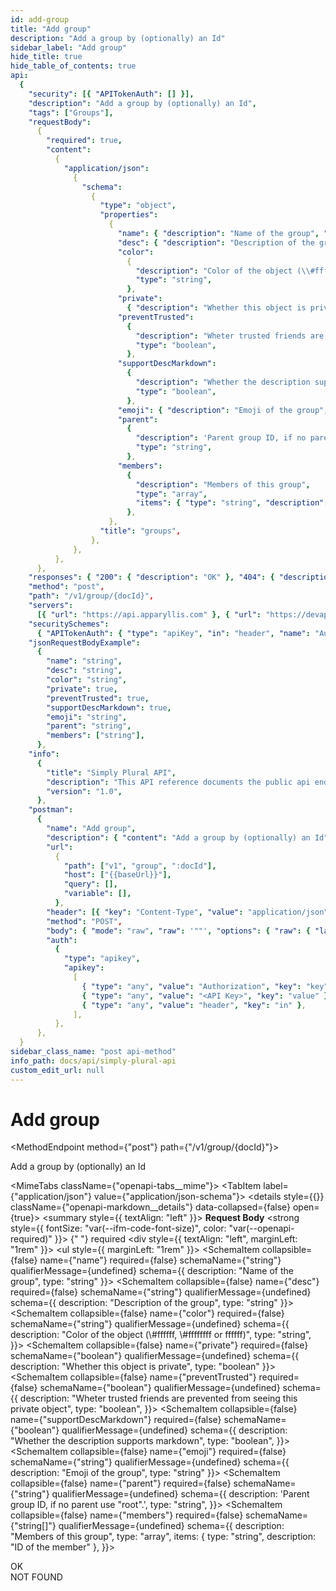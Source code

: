 ```yaml
---
id: add-group
title: "Add group"
description: "Add a group by (optionally) an Id"
sidebar_label: "Add group"
hide_title: true
hide_table_of_contents: true
api:
  {
    "security": [{ "APITokenAuth": [] }],
    "description": "Add a group by (optionally) an Id",
    "tags": ["Groups"],
    "requestBody":
      {
        "required": true,
        "content":
          {
            "application/json":
              {
                "schema":
                  {
                    "type": "object",
                    "properties":
                      {
                        "name": { "description": "Name of the group", "type": "string" },
                        "desc": { "description": "Description of the group", "type": "string" },
                        "color":
                          {
                            "description": "Color of the object (\\#ffffff, \\#ffffffff or ffffff)",
                            "type": "string",
                          },
                        "private":
                          { "description": "Whether this object is private", "type": "boolean" },
                        "preventTrusted":
                          {
                            "description": "Wheter trusted friends are prevented from seeing this private object",
                            "type": "boolean",
                          },
                        "supportDescMarkdown":
                          {
                            "description": "Whether the description supports markdown",
                            "type": "boolean",
                          },
                        "emoji": { "description": "Emoji of the group", "type": "string" },
                        "parent":
                          {
                            "description": 'Parent group ID, if no parent use "root".',
                            "type": "string",
                          },
                        "members":
                          {
                            "description": "Members of this group",
                            "type": "array",
                            "items": { "type": "string", "description": "ID of the member" },
                          },
                      },
                    "title": "groups",
                  },
              },
          },
      },
    "responses": { "200": { "description": "OK" }, "404": { "description": "NOT FOUND" } },
    "method": "post",
    "path": "/v1/group/{docId}",
    "servers":
      [{ "url": "https://api.apparyllis.com" }, { "url": "https://devapi.apparyllis.com" }],
    "securitySchemes":
      { "APITokenAuth": { "type": "apiKey", "in": "header", "name": "Authorization" } },
    "jsonRequestBodyExample":
      {
        "name": "string",
        "desc": "string",
        "color": "string",
        "private": true,
        "preventTrusted": true,
        "supportDescMarkdown": true,
        "emoji": "string",
        "parent": "string",
        "members": ["string"],
      },
    "info":
      {
        "title": "Simply Plural API",
        "description": "This API reference documents the public api endpoints. You can see a list of all public endpoints here https://github.com/ApparyllisOrg/SimplyPluralApi/blob/main/src/api/v1/routes.ts",
        "version": "1.0",
      },
    "postman":
      {
        "name": "Add group",
        "description": { "content": "Add a group by (optionally) an Id", "type": "text/plain" },
        "url":
          {
            "path": ["v1", "group", ":docId"],
            "host": ["{{baseUrl}}"],
            "query": [],
            "variable": [],
          },
        "header": [{ "key": "Content-Type", "value": "application/json" }],
        "method": "POST",
        "body": { "mode": "raw", "raw": '""', "options": { "raw": { "language": "json" } } },
        "auth":
          {
            "type": "apikey",
            "apikey":
              [
                { "type": "any", "value": "Authorization", "key": "key" },
                { "type": "any", "value": "<API Key>", "key": "value" },
                { "type": "any", "value": "header", "key": "in" },
              ],
          },
      },
  }
sidebar_class_name: "post api-method"
info_path: docs/api/simply-plural-api
custom_edit_url: null
---
```



<h1 className={"openapi__heading"}>Add group</h1>

<MethodEndpoint method={"post"} path={"/v1/group/{docId}"}></MethodEndpoint>

Add a group by (optionally) an Id

<MimeTabs className={"openapi-tabs__mime"}>
  <TabItem label={"application/json"} value={"application/json-schema"}>
    <details style={{}} className={"openapi-markdown__details"} data-collapsed={false} open={true}>
      <summary style={{ textAlign: "left" }}>
        <strong>Request Body</strong>
        <strong style={{ fontSize: "var(--ifm-code-font-size)", color: "var(--openapi-required)" }}>
          {" "}
          required
        </strong>
      </summary>
      <div style={{ textAlign: "left", marginLeft: "1rem" }}></div>
      <ul style={{ marginLeft: "1rem" }}>
        <SchemaItem
          collapsible={false}
          name={"name"}
          required={false}
          schemaName={"string"}
          qualifierMessage={undefined}
          schema={{ description: "Name of the group", type: "string" }}></SchemaItem>
        <SchemaItem
          collapsible={false}
          name={"desc"}
          required={false}
          schemaName={"string"}
          qualifierMessage={undefined}
          schema={{ description: "Description of the group", type: "string" }}></SchemaItem>
        <SchemaItem
          collapsible={false}
          name={"color"}
          required={false}
          schemaName={"string"}
          qualifierMessage={undefined}
          schema={{
            description: "Color of the object (\\#ffffff, \\#ffffffff or ffffff)",
            type: "string",
          }}></SchemaItem>
        <SchemaItem
          collapsible={false}
          name={"private"}
          required={false}
          schemaName={"boolean"}
          qualifierMessage={undefined}
          schema={{ description: "Whether this object is private", type: "boolean" }}></SchemaItem>
        <SchemaItem
          collapsible={false}
          name={"preventTrusted"}
          required={false}
          schemaName={"boolean"}
          qualifierMessage={undefined}
          schema={{
            description: "Wheter trusted friends are prevented from seeing this private object",
            type: "boolean",
          }}></SchemaItem>
        <SchemaItem
          collapsible={false}
          name={"supportDescMarkdown"}
          required={false}
          schemaName={"boolean"}
          qualifierMessage={undefined}
          schema={{
            description: "Whether the description supports markdown",
            type: "boolean",
          }}></SchemaItem>
        <SchemaItem
          collapsible={false}
          name={"emoji"}
          required={false}
          schemaName={"string"}
          qualifierMessage={undefined}
          schema={{ description: "Emoji of the group", type: "string" }}></SchemaItem>
        <SchemaItem
          collapsible={false}
          name={"parent"}
          required={false}
          schemaName={"string"}
          qualifierMessage={undefined}
          schema={{
            description: 'Parent group ID, if no parent use "root".',
            type: "string",
          }}></SchemaItem>
        <SchemaItem
          collapsible={false}
          name={"members"}
          required={false}
          schemaName={"string[]"}
          qualifierMessage={undefined}
          schema={{
            description: "Members of this group",
            type: "array",
            items: { type: "string", description: "ID of the member" },
          }}></SchemaItem>
      </ul>
    </details>
  </TabItem>
</MimeTabs>
<div>
  <div>
    <ApiTabs>
      <TabItem label={"200"} value={"200"}>
        <div>OK</div>
        <div></div>
      </TabItem>
      <TabItem label={"404"} value={"404"}>
        <div>NOT FOUND</div>
        <div></div>
      </TabItem>
    </ApiTabs>
  </div>
</div>
